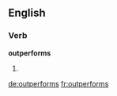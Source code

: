 ==English==

===Verb===
'''outperforms'''

# {{third-person singular of|outperform}}

[[de:outperforms]]
[[fr:outperforms]]